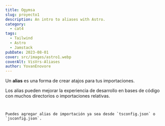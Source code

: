 ```yaml
---
title: Ogymsa
slug: proyecto1
description: An intro to aliases with Astro.
category:
  - cat4
tags:
  - Tailwind
  - Astro
  - Jamstack
pubDate: 2023-08-01
cover: src/images/astro1.webp
coverAlt: VisVrs-Aliases
author: YovanEnovore
---
```


Un **alias** es una forma de crear atajos para tus importaciones.

Los alias pueden mejorar la experiencia de desarrollo en bases de código con muchos directorios o importaciones relativas.

```astro title="src/pages/about/company.astro" del="../../components" del="../../assets"


Puedes agregar alias de importación ya sea desde `tsconfig.json` o `jsconfig.json`.
